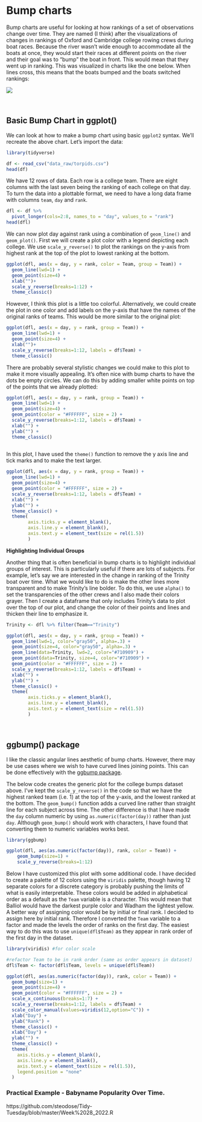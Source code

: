 # Bump charts

Bump charts are useful for looking at how rankings of a set of observations change over time. They are named (I think) after the visualizations of changes in rankings of Oxford and Cambridge college rowing crews during boat races. Because the river wasn't wide enough to accommodate all the boats at once, they would start their races at different points on the river and their goal was to "bump" the boat in front. This would mean that they went up in ranking. This was visualized in charts like the one below. When lines cross, this means that the boats bumped and the boats switched rankings:

![](img/bumps.png)

<br>

## Basic Bump Chart in ggplot()

We can look at how to make a bump chart using basic `ggplot2` syntax. We'll recreate the above chart. Let's import the data:

```r
library(tidyverse)

df <- read_csv("data_raw/torpids.csv")
head(df)
```

We have 12 rows of data. Each row is a college team. There are eight columns with the last seven being the ranking of each college on that day. To turn the data into a plottable format, we need to have a long data frame with columns `team`, `day` and `rank`.

```r
dfl <- df %>%
  pivot_longer(cols=2:8, names_to = "day", values_to = "rank")
head(dfl)
```

We can now plot day against rank using a combination of `geom_line()` and `geom_plot()`. First we will create a plot color with a legend depicting each college. We use `scale_y_reverse()` to plot the rankings on the y-axis from highest rank at the top of the plot to lowest ranking at the bottom.

```r
ggplot(dfl, aes(x = day, y = rank, color = Team, group = Team)) +
  geom_line(lwd=1) +
  geom_point(size=4) +
  xlab("")+
  scale_y_reverse(breaks=1:12) +
  theme_classic()
```

However, I think this plot is a little too colorful. Alternatively, we could create the plot in one color and add labels on the y-axis that have the names of the original ranks of teams. This would be more similar to the original plot:

```r
ggplot(dfl, aes(x = day, y = rank, group = Team)) +
  geom_line(lwd=1) +
  geom_point(size=4) +
  xlab("")+
  scale_y_reverse(breaks=1:12, labels = df$Team) +
  theme_classic()
```

There are probably several stylistic changes we could make to this plot to make it more visually appealing. It's often nice with bump charts to have the dots be empty circles. We can do this by adding smaller white points on top of the points that we already plotted:

```r
ggplot(dfl, aes(x = day, y = rank, group = Team)) +
  geom_line(lwd=1) +
  geom_point(size=4) +
  geom_point(color = "#FFFFFF", size = 2) +
  scale_y_reverse(breaks=1:12, labels = df$Team) +
  xlab("") +
  ylab("") +
  theme_classic() 
  
```

In this plot, I have used the `theme()` function to remove the y axis line and tick marks and to make the text larger.

```r
ggplot(dfl, aes(x = day, y = rank, group = Team)) +
  geom_line(lwd=1) +
  geom_point(size=4) +
  geom_point(color = "#FFFFFF", size = 2) +
  scale_y_reverse(breaks=1:12, labels = df$Team) +
  xlab("") +
  ylab("") +
  theme_classic() +
  theme(
        axis.ticks.y = element_blank(),
        axis.line.y = element_blank(),
        axis.text.y = element_text(size = rel(1.5))
        )

```

**Highlighting Individual Groups**

Another thing that is often beneficial in bump charts is to highlight individual groups of interest. This is particularly useful if there are lots of subjects. For example, let's say we are interested in the change in ranking of the Trinity boat over time. What we would like to do is make the other lines more transparent and to make Trinity's line bolder. To do this, we use `alpha()` to set the transparencies of the other crews and I also made their colors grayer. Then I create a dataframe that only includes Trinity's data to plot over the top of our plot, and change the color of their points and lines and thicken their line to emphasize it.

```r

Trinity <- dfl %>% filter(Team=="Trinity")

ggplot(dfl, aes(x = day, y = rank, group = Team)) +
  geom_line(lwd=1, color="gray50", alpha=.3) +
  geom_point(size=4, color="gray50", alpha=.3) +
  geom_line(data=Trinity, lwd=2, color="#710909") +
  geom_point(data=Trinity, size=4, color="#710909") +
  geom_point(color = "#FFFFFF", size = 2) +
  scale_y_reverse(breaks=1:12, labels = df$Team) +
  xlab("") +
  ylab("") +
  theme_classic() +
  theme(
        axis.ticks.y = element_blank(),
        axis.line.y = element_blank(),
        axis.text.y = element_text(size = rel(1.5))
        )
```

<br>

## ggbump() package

I like the classic angular lines aesthetic of bump charts. However, there may be use cases where we wish to have curved lines joining points. This can be done effectively with the [ggbump package](https://github.com/davidsjoberg/ggbump).

The below code creates the generic plot for the college bumps dataset above. I've kept the `scale_y_reverse()` in the code so that we have the highest ranked team (i.e. 1) at the top of the y-axis, and the lowest ranked at the bottom. The `geom_bump()` function adds a curved line rather than straight line for each subject across time. The other difference is that I have made the `day` column numeric by using `as.numeric(factor(day))` rather than just `day`. Although `geom_bump()` should work with characters, I have found that converting them to numeric variables works best.

```r
library(ggbump)

ggplot(dfl, aes(as.numeric(factor(day)), rank, color = Team)) +
    geom_bump(size=1) +
    scale_y_reverse(breaks=1:12) 


```

Below I have customized this plot with some additional code. I have decided to create a palette of 12 colors using the `viridis` palette, though having 12 separate colors for a discrete category is probably pushing the limits of what is easily interpretable. These colors would be added in alphabetical order as a default as the `Team` variable is a character. This would mean that Balliol would have the darkest purple color and Wadham the lightest yellow. A better way of assigning color would be by initial or final rank. I decided to assign here by initial rank. Therefore I converted the `Team` variable to a factor and made the levels the order of ranks on the first day. The easiest way to do this was to use `unique(dfl$Team)` as they appear in rank order of the first day in the dataset.

```r

library(viridis) #for color scale

#refactor Team to be in rank order (same as order appears in dataset)
dfl$Team <- factor(dfl$Team, levels = unique(dfl$Team))

ggplot(dfl, aes(as.numeric(factor(day)), rank, color = Team)) +
  geom_bump(size=1) +
  geom_point(size=4) +
  geom_point(color = "#FFFFFF", size = 2) +
  scale_x_continuous(breaks=1:7) +
  scale_y_reverse(breaks=1:12, labels = df$Team) +
  scale_color_manual(values=viridis(12,option="C")) +
  xlab("Day") +
  ylab("Rank") +
  theme_classic() +
  xlab("Day") +
  ylab("") +
  theme_classic() +
  theme(
    axis.ticks.y = element_blank(),
    axis.line.y = element_blank(),
    axis.text.y = element_text(size = rel(1.5)),
    legend.position = "none"
  )


```

### Practical Example - Babyname Popularity Over Time.

https://github.com/steodose/Tidy-Tuesday/blob/master/Week%2028_2022.R
